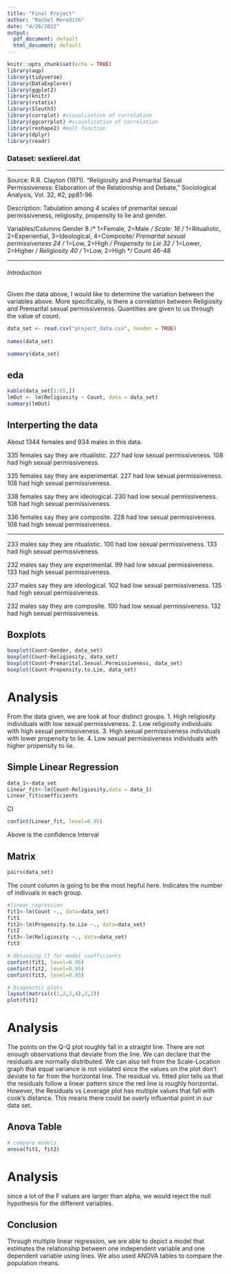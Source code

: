 ---
title: "Final Project"
author: "Rachel Meredith"
date: "4/26/2022"
output:
  pdf_document: default
  html_document: default
---

```{r setup, include=FALSE}
knitr::opts_chunk$set(echo = TRUE)
library(aqp)
library(tidyverse)
library(DataExplorer)
library(ggplot2)
library(knitr)
library(rstatix)
library(Sleuth3)
library(corrplot) #visualization of correlation
library(ggcorrplot) #visualization of correlation
library(reshape2) #melt function
library(dplyr)
library(readr)

```

### Dataset:  sexlierel.dat

***

Source: R.R. Clayton (1971). "Religiosity and Premarital Sexual
Permissiveness: Elaboration of the Relationship and Debate,"
Sociological Analysis, Vol. 32, #2, pp81-96

Description: Tabulation among 4 scales of premarital sexual
permissiveness, religiosity, propensity to lie and gender.

Variables/Columns
Gender   8    /* 1=Female, 2=Male  */
Scale: 16  /* 1=Ritualistic, 2=Experiential, 3=Ideological, 4=Composite*/
Premarital sexual permissiveness  24 /* 1=Low, 2=High */
Propensity to Lie   32  /* 1=Lower, 2=Higher  */
Religiosity   40  /*  1=Low, 2=High   */
Count    46-48

***

###### Introduction
Given the data above, I would like to determine the variation between the variables above. More specifically, is there a correlation between Religiosity and Premarital sexual permissiveness. Quantities are given to us through the value of count.  

```{r}
data_set <- read.csv("project_data.csv", header = TRUE)
 
names(data_set)

summary(data_set)

```


## eda
```{r}
kable(data_set[1:65,])
lmOut <- lm(Religiosity ~ Count, data = data_set)
summary(lmOut)

```
## Interperting the data

About 1344 females and 934 males in this data. 

335 females say they are ritualistic.
  227 had low sexual permissiveness.
  108 had high sexual permissiveness.
  
335 females say they are experimental. 
  227 had low sexual permissiveness.
  108 had high sexual permissiveness.
  
338 females say they are ideological.
  230 had low sexual permissiveness.
  108 had high sexual permissiveness.
  
336 females say they are composite. 
  228 had low sexual permissiveness.
  108 had high sexual permissiveness.

***

233 males say they are ritualistic.
  100 had low sexual permissiveness.
  133 had high sexual permissiveness.

232 males say they are experimental. 
  99 had low sexual permissiveness.
  133 had high sexual permissiveness.
  
237 males say they are ideological.
  102 had low sexual permissiveness.
  135 had high sexual permissiveness.
  
232 males say they are composite. 
  100 had low sexual permissiveness.
  132 had high sexual permissiveness.

## Boxplots
```{r}
boxplot(Count~Gender, data_set) 
boxplot(Count~Religiosity, data_set)
boxplot(Count~Premarital.Sexual.Permissiveness, data_set)
boxplot(Count~Propensity.to.Lie, data_set)
```
# Analysis
From the data given, we are look at four distinct groups.
1. High religiosity individuals with low sexual permissiveness. 
2. Low religiosity individuals with high sexual permissiveness. 
3. High sexual permissiveness individuals with lower propensity to lie.
4. Low sexual permissiveness individuals with higher propensity to lie. 

## Simple Linear Regression
```{r}
data_1<-data_set
Linear_fit<-lm(Count~Religiosity,data = data_1)
Linear_fit$coefficients
```

CI
```{r}
confint(Linear_fit, level=0.95)
```
Above is the confidence Interval


## Matrix
```{r}
pairs(data_set)
```
The count column is going to be the most hepful here. Indicates the number of indivuals in each group. 
```{r}
#linear regression
fit1<-lm(Count ~., data=data_set)
fit1
fit2<-lm(Propensity.to.Lie ~., data=data_set)
fit2
fit3<-lm(Religiosity ~., data=data_set)
fit3
```

```{r}
# Obtaining CI for model coefficients
confint(fit1, level=0.95)
confint(fit2, level=0.95)
confint(fit3, level=0.95)
```

```{r}
# Diagnostic plots
layout(matrix(c(1,2,3,4),2,2)) 
plot(fit1)
```

# Analysis
The points on the Q-Q plot roughly fall in a straight line. There are not enough observations that deviate from the line. We can declare that the residuals are normally distributed. We can also tell from the Scale-Location graph that equal variance is not violated since the values on the plot don't deviate to far from the horizontal line. The residual vs. fitted plot tells us that the residuals follow a linear pattern since the red line is roughly horizontal. However, the Residuals vs Leverage plot has multiple values that fall with cook's distance. This means there could be overly influential point in our data set. 

## Anova Table
```{r}
# compare models
anova(fit1, fit2)
```
# Analysis 
since a lot of the F values are larger than alpha, we would reject the null hypothesis for the different variables. 

## Conclusion
Through multiple linear regression, we are able to depict a model that estimates the relationship between one independent variable and one dependent variable using lines. We also used ANOVA tables to compare the population means. 